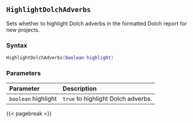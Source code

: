 ## `HighlightDolchAdverbs`

Sets whether to highlight Dolch adverbs in the formatted Dolch report for new projects.

### Syntax {-}

``` .lua
HighlightDolchAdverbs(boolean highlight)
```

### Parameters {-}

**Parameter** | **Description**
| :-- | :-- |
| `boolean` highlight | `true` to highlight Dolch adverbs. |

{{< pagebreak >}}
